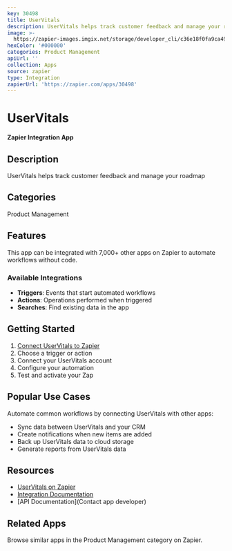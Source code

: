 ```yaml
---
key: 30498
title: UserVitals
description: UserVitals helps track customer feedback and manage your roadmap
image: >-
  https://zapier-images.imgix.net/storage/developer_cli/c36e18f0fa9ca497312a408a5e2471fe.png?auto=format%2Ccompress&ixlib=python-3.0.0&q=50
hexColor: '#000000'
categories: Product Management
apiUrl: ''
collection: Apps
source: zapier
type: Integration
zapierUrl: 'https://zapier.com/apps/30498'
---
```

# UserVitals

**Zapier Integration App**

## Description

UserVitals helps track customer feedback and manage your roadmap

## Categories

Product Management

## Features

This app can be integrated with 7,000+ other apps on Zapier to automate workflows without code.

### Available Integrations

- **Triggers**: Events that start automated workflows
- **Actions**: Operations performed when triggered
- **Searches**: Find existing data in the app

## Getting Started

1. [Connect UserVitals to Zapier](https://zapier.com/apps/30498)
2. Choose a trigger or action
3. Connect your UserVitals account
4. Configure your automation
5. Test and activate your Zap

## Popular Use Cases

Automate common workflows by connecting UserVitals with other apps:

- Sync data between UserVitals and your CRM
- Create notifications when new items are added
- Back up UserVitals data to cloud storage
- Generate reports from UserVitals data

## Resources

- [UserVitals on Zapier](https://zapier.com/apps/30498)
- [Integration Documentation](https://zapier.com/apps/30498/integrations)
- [API Documentation](Contact app developer)

## Related Apps

Browse similar apps in the Product Management category on Zapier.
